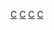 {{Commons cat|Copyright law}}

[[Category:知識產權法|C]]
[[Category:各類別法律|C]]
[[Category:媒體自由|C]]
[[Category:表達自由法|C]]